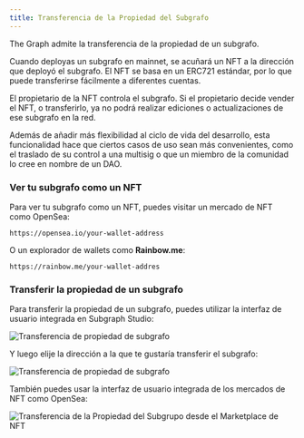 ```yaml
---
title: Transferencia de la Propiedad del Subgrafo
---
```


The Graph admite la transferencia de la propiedad de un subgrafo.

Cuando deployas un subgrafo en mainnet, se acuñará un NFT a la dirección que deployó el subgrafo. El NFT se basa en un ERC721 estándar, por lo que puede transferirse fácilmente a diferentes cuentas.

El propietario de la NFT controla el subgrafo. Si el propietario decide vender el NFT, o transferirlo, ya no podrá realizar ediciones o actualizaciones de ese subgrafo en la red.

Además de añadir más flexibilidad al ciclo de vida del desarrollo, esta funcionalidad hace que ciertos casos de uso sean más convenientes, como el traslado de su control a una multisig o que un miembro de la comunidad lo cree en nombre de un DAO.

### Ver tu subgrafo como un NFT

Para ver tu subgrafo como un NFT, puedes visitar un mercado de NFT como OpenSea:

```
https://opensea.io/your-wallet-address
```

O un explorador de wallets como **Rainbow.me**:

```
https://rainbow.me/your-wallet-addres
```

### Transferir la propiedad de un subgrafo

Para transferir la propiedad de un subgrafo, puedes utilizar la interfaz de usuario integrada en Subgraph Studio:

![Transferencia de propiedad de subgrafo](/img/subgraph-ownership-transfer-1.png)

Y luego elije la dirección a la que te gustaría transferir el subgrafo:

![Transferencia de propiedad de subgrafo](/img/subgraph-ownership-transfer-2.png)

También puedes usar la interfaz de usuario integrada de los mercados de NFT como OpenSea:

![Transferencia de la Propiedad del Subgrupo desde el Marketplace de NFT](/img/subgraph-ownership-transfer-nft-marketplace.png)
